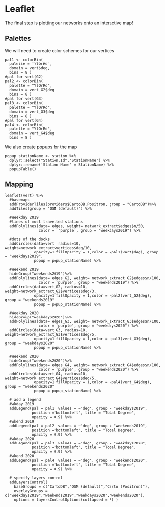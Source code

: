 # Leaflet

The final step is plotting our networks onto an interactive map!

## Palettes
We will need to create color schemes for our vertices
```
pal1 <- colorBin(
  palette = "YlOrRd",
  domain = vert$deg,
  bins = 8 )
#pal for vert(G2)
pal2 <- colorBin(
  palette = "YlOrRd",
  domain = vert_G2$deg,
  bins = 8 )
#pal for vert(G3)
pal3 <- colorBin(
  palette = "YlOrRd",
  domain = vert_G3$deg,
  bins = 8 )
#pal for vert(G4)
pal4 <- colorBin(
  palette = "YlOrRd",
  domain = vert_G4$deg,
  bins = 8 )
```
We also create popups for the map
```
popup_stationName <- station %>%
  dplyr::select("Station.Id",'StationName') %>%
  dplyr::rename('Station Name' = StationName) %>%
  popupTable()

```
## Mapping

```
leaflet(vert) %>%
  #basemaps
  addProviderTiles(providers$CartoDB.Positron, group = "CartoDB")%>%
  addTiles(group = "OSM (default)") %>%
  
  #Weekday 2019
  #lines of most travelled stations
  addPolylines(data= edges, weight= network_extract$edges$n/50, 
               color =  'purple', group = "weekdays2019") %>%
               
  #dots of the docks
  addCircles(data=vert, radius=10, weight=network_extract$vertices$deg/10,
             opacity=1,fillOpacity = 1,color = ~pal1(vert$deg), group = "weekdays2019",
             popup = popup_stationName) %>%
             
  #Weekend 2019
  hideGroup("weekends2019")%>%
  addPolylines(data= edges_G2, weight= network_extract_G2$edges$n/100, 
               color = 'purple', group = "weekends2019") %>%
  addCircles(data=vert_G2, radius=10, weight=network_extract_G2$vertices$deg/3,
             opacity=1,fillOpacity = 1,color = ~pal2(vert_G2$deg), group = "weekends2019",
             popup = popup_stationName) %>%
             
  #Weekday 2020
  hideGroup("weekdays2020")%>%
  addPolylines(data= edges_G3, weight= network_extract_G3$edges$n/100, 
               color = 'purple', group = "weekdays2020") %>%
  addCircles(data=vert_G3, radius=10, weight=network_extract_G3$vertices$deg/5,
             opacity=1,fillOpacity = 1,color = ~pal3(vert_G3$deg), group = "weekdays2020",
             popup = popup_stationName) %>%
             
  #Weekend 2020
  hideGroup("weekends2020")%>%
  addPolylines(data= edges_G4, weight= network_extract_G4$edges$n/100, 
               color = 'purple', group = "weekends2020") %>%
  addCircles(data=vert_G4, radius=10, weight=network_extract_G4$vertices$deg/5,
             opacity=1,fillOpacity = 1,color = ~pal4(vert_G4$deg), group = "weekends2020",
             popup = popup_stationName) %>%
             
  # add a legend
  #wkday 2019
  addLegend(pal = pal1, values = ~'deg', group = "weekdays2019", 
            position ="bottomleft", title = "Total Degree",
            opacity = 0.9) %>%
  #wkend 2019
  addLegend(pal = pal2, values = ~'deg', group = "weekends2019", 
            position ="bottomleft", title = "Total Degree",
            opacity = 0.9) %>%
  #wkday 2020
  addLegend(pal = pal3, values = ~'deg', group = "weekdays2020", 
            position ="bottomleft", title = "Total Degree",
            opacity = 0.9) %>%
  #wkend 2020
  addLegend(pal = pal4, values = ~'deg', group = "weekends2020", 
            position ="bottomleft", title = "Total Degree",
            opacity = 0.9) %>%
            
  # specify layers control
  addLayersControl(
    baseGroups = c("CartoDB","OSM (default)","Carto (Positron)"),
    overlayGroups = c("weekdays2019","weekends2019","weekdays2020","weekends2020"),
    options = layersControlOptions(collapsed = F) )

```
